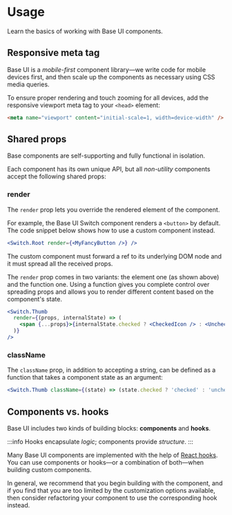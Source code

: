 # Usage

<Description>Learn the basics of working with Base UI components.</Description>

## Responsive meta tag

Base UI is a _mobile-first_ component library—we write code for mobile devices first, and then scale up the components as necessary using CSS media queries.

To ensure proper rendering and touch zooming for all devices, add the responsive viewport meta tag to your `<head>` element:

```html
<meta name="viewport" content="initial-scale=1, width=device-width" />
```

## Shared props

Base components are self-supporting and fully functional in isolation.

Each component has its own unique API, but all _non-utility_ components accept the following shared props:

### render

The `render` prop lets you override the rendered element of the component.

For example, the Base UI Switch component renders a `<button>` by default.
The code snippet below shows how to use a custom component instead.

```jsx
<Switch.Root render={<MyFancyButton />} />
```

The custom component must forward a ref to its underlying DOM node and it must spread all the received props.

The `render` prop comes in two variants: the element one (as shown above) and the function one.
Using a function gives you complete control over spreading props and allows you to render different content based on the component's state.

```jsx
<Switch.Thumb
  render={(props, internalState) => (
    <span {...props}>{internalState.checked ? <CheckedIcon /> : <UncheckedIcon />}</span>
  )}
/>
```

### className

The `className` prop, in addition to accepting a string, can be defined as a function that takes a component state as an argument:

```jsx
<Switch.Thumb className={(state) => (state.checked ? 'checked' : 'unchecked')} />
```

## Components vs. hooks

Base UI includes two kinds of building blocks: **components** and **hooks**.

:::info
Hooks encapsulate _logic_; components provide _structure_.
:::

Many Base UI components are implemented with the help of [React hooks](https://react.dev/reference/react/hooks).
You can use components or hooks—or a combination of both—when building custom components.

In general, we recommend that you begin building with the component, and if you find that you are too limited by the customization options available, then consider refactoring your component to use the corresponding hook instead.
